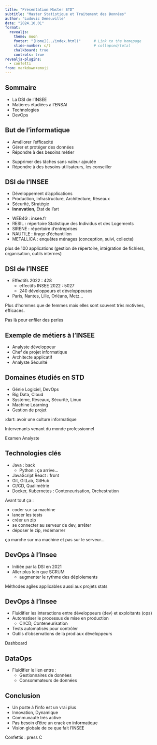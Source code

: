 ```yaml
---
title: "Présentation Master STD"
subtitle: "Master Statistique et Traitement des Données"
author: "Ludovic Deneuville"
date: "2024.10.01"
format:
  revealjs:
    theme: moon
    footer: "[Home](../index.html)"      # Link to the homepage
    slide-number: c/t                    # collapsed/total
    chalkboard: true
    controls: true
revealjs-plugins:
  - confetti
from: markdown+emoji
---
```


## Sommaire

- La DSI de l'INSEE
- Matières étudiées à l'ENSAI
- Technologies
- DevOps

## But de l'informatique

::: {.callout-important}
- Améliorer l'efficacité
- Gérer et protéger des données
- Répondre à des besoins métier
:::

:::{.notes}
- Supprimer des tâches sans valeur ajoutée
- Répondre à des besoins utilisateurs, les conseiller
:::

## DSI de l'INSEE

- Développement d'applications
- Production, Infrastructure, Architecture, Réseaux
- Sécurité, Stratégie
- **Innovation**, État de l'art

::: {.notes}

- WEB4G : insee.fr
- RESIL : répertoire Statistique des Individus et des Logements
- SIRENE : répertoire d'entreprises
- NAUTILE : tirage d'échantillon
- METALLICA : enquêtes ménages (conception, suivi, collecte)

plus de 100 applications (gestion de répertoire, intégration de fichiers, organisation, outils internes)
:::


## DSI de l'INSEE

- Effectifs 2022 : 428 
  - effectifs INSEE 2022 : 5027 
  - 240 développeurs et développeuses
- Paris, Nantes, Lille, Orléans, Metz...


::: {.notes}
Plus d'hommes que de femmes mais elles sont souvent très motivées, efficaces.

Pas là pour enfiler des perles
:::

## Exemple de métiers à l'INSEE

- Analyste développeur
- Chef de projet informatique
- Architecte applicatif
- Analyste Sécurité


## Domaines étudiés en STD

- Génie Logiciel, DevOps
- Big Data, Cloud
- Système, Réseaux, Sécurité, Linux
- Machine Learning
- Gestion de projet

::: {.notes}
:dart: avoir une culture informatique

Intervenants venant du monde professionnel

Examen Analyste
:::

## Technologies clés

- Java : back
  - Python : ça arrive...
- JavaScript React : front
- Git, GitLab, GitHub
- CI/CD, Qualimétrie
- Docker, Kubernetes : Conteneurisation, Orchestration


::: {.notes}
Avant tout ça :

- coder sur sa machine
- lancer les tests
- créer un zip
- se connecter au serveur de dev, arrêter
- déposer le zip, redémarrer

ça marche sur ma machine et pas sur le serveur...
:::


## DevOps à l’Insee 

- Initiée par la DSI en 2021
- Aller plus loin que SCRUM 
  - augmenter le rythme des déploiements

::: {.notes}
Méthodes agiles applicables aussi aux projets stats
:::

## DevOps à l’Insee 

- Fluidifier les interactions entre développeurs (dev) et exploitants (ops)
- Automatiser le processus de mise en production
  - CI/CD, Conteneurisation
- Tests automatisés pour contrôler
- Outils d'observations de la prod aux développeurs

::: {.notes}
Dashboard
:::

## DataOps

- Fluidifier le lien entre :
  - Gestionnaires de données
  - Consommateurs de données


## Conclusion

- Un poste à l'info est un vrai plus
- Innovation, Dynamique
- Communauté très active
- Pas besoin d'être un crack en informatique
- Vision globale de ce que fait l'INSEE

::: {.notes}
Confettis : press C
:::
